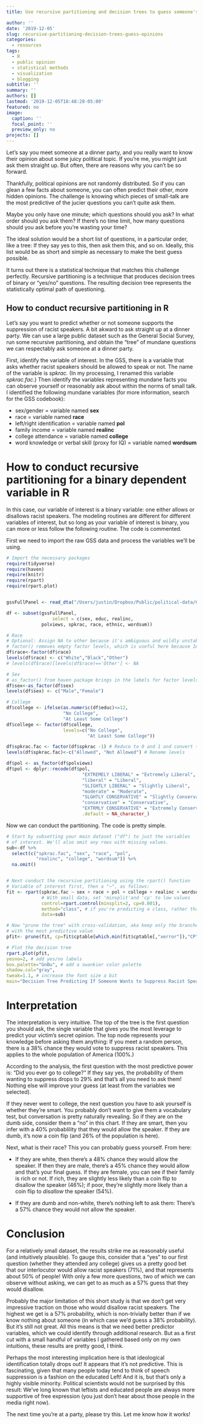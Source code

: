 ```yaml
---
title: Use recursive partitioning and decision trees to guess someone's political opinions (using R with survey data)

author: ''
date: '2019-12-05'
slug: recursive-partitioning-decision-trees-guess-opinions
categories:
  - resources
tags:
  - R
  - public opinion
  - statistical methods
  - visualization
  - blogging
subtitle: ''
summary: ''
authors: []
lastmod: '2019-12-05T18:48:28-05:00'
featured: no
image:
  caption: ''
  focal_point: ''
  preview_only: no
projects: []
---
```



Let's say you meet someone at a dinner party, and you really want to know their opinion about some juicy political topic. If you're me, you might just ask them straight up. But often, there are reasons why you can't be so forward.

Thankfully, political opinions are not randomly distributed. So if you can glean a few facts about someone, you can often predict their other, more hidden opinions. The challenge is knowing which pieces of small-talk are the most predictive of the jucier questions you can't quite ask them.

Maybe you only have one minute; which questions should you ask? In what order should you ask them? If there's no time limit, how many questions should you ask before you're wasting your time?

The ideal solution would be a short list of questions, in a particular order, like a tree: If they say yes to this, then ask them this, and so on. Ideally, this list would be as short and simple as necessary to make the best guess possible. 

It turns out there is a statistical technique that matches this challenge perfectly. Recursive partitioning is a technique that produces decision trees of binary or "yes/no" questions. The resulting decision tree represents the statistically optimal path of questioning.

## How to conduct recursive partitioning in R

Let's say you want to predict whether or not someone supports the suppression of racist speakers. A bit akward to ask straight up at a dinner party. We can use a large public dataset such as the General Social Survey, run some recursive partitioning, and obtain the "tree" of mundane questions we can respectably ask someone at a dinner party.

First, identify the variable of interest. In the GSS, there is a variable that asks whether racist speakers should be allowed to speak or not. The name of the variable is *spkrac.* (In my processing, I renamed this variable *spkrac.fac*.) Then identify the variables representing mundane facts you can observe yourself or reasonably ask about within the norms of small talk. I identified the following mundane variables (for more information, search for the GSS codebook):

- sex/gender = variable named **sex**
- race = variable named **race**
- left/right identification = variable named **pol**
- family income = variable named **realinc**
- college attendance = variable named **college**
- word knowledge or verbal skill (proxy for IQ) = variable named **wordsum**

# How to conduct recursive partitioning for a binary dependent variable in R

In this case, our variable of interest is a binary variable: one either allows or disallows racist speakers. The modeling routines are different for different variables of interest, but so long as your variable of interest is binary, you can more or less follow the following routine. The code is commented.

First we need to import the raw GSS data and process the variables we'll be using.

```r

# Import the necessary packages
require(tidyverse)
require(haven)
require(knitr)
require(rpart)
require(rpart.plot)


gssFullPanel <- read_dta("/Users/justin/Dropbox/Public/political-data/GSS7218_R1.dta")

df <- subset(gssFullPanel,
                 select = c(sex, educ, realinc, 
             polviews, spkrac, race, ethnic, wordsum))

# Race
# Optional: Assign NA to other because it's ambiguous and wildly unstable over time
# factor() removes empty factor levels, which is useful here because IAP = 0
df$race<-factor(df$race)
levels(df$race) <- c("White","Black","Other")
# levels(df$race)[levels(df$race)=='Other'] <- NA

# Sex
# as_factor() from haven package brings in the labels for factor levels
df$sex<-as_factor(df$sex)
levels(df$sex) <- c("Male","Female")

# College
df$college <- ifelse(as.numeric(df$educ)<=12,
                     "No College",
                     "At Least Some College")
df$college <- factor(df$college,
                     levels=c("No College", 
                              "At Least Some College"))

df$spkrac.fac <- factor(df$spkrac -1) # Reduce to 0 and 1 and convert to factor
levels(df$spkrac.fac)<-c("Allowed", "Not Allowed") # Rename levels

df$pol <- as_factor(df$polviews)
df$pol <- dplyr::recode(df$pol,
                            "EXTREMELY LIBERAL" = "Extremely Liberal",
                            "liberal" = "Liberal",
                            "SLIGHTLY LIBERAL" = "Slightly Liberal",
                            "moderate" = "Moderate",
                            "SLGHTLY CONSERVATIVE" = "Slightly Conservative",
                            "conservative" = "Conservative",
                            "EXTRMLY CONSERVATIVE" = "Extremely Conservative",
                            .default = NA_character_)

```

Now we can conduct the partitioning. The code is pretty simple.

```r

# Start by subsetting your main dataset ("df") to just the variables
# of interest. We'll also omit any rows with missing values.
sub<-df %>%
  select(c("spkrac.fac", "sex", "race", "pol",
           "realinc", "college", "wordsum")) %>%
  na.omit()


# Next conduct the recursive partitioning using the rpart() function
# Variable of interest first, then a "~", as follows:
fit <- rpart(spkrac.fac ~ sex + race + pol + college + realinc + wordsum,
             # With small data, set 'minsplit'and 'cp' to low values
             control=rpart.control(minsplit=2, cp=0.001),
             method="class", # if you're predicting a class, rather than a number
             data=sub)

# Now "prune the tree" with cross-validation, aka keep only the branches
# with the most predictive value
pfit<- prune(fit, cp=fit$cptable[which.min(fit$cptable[,"xerror"]),"CP"])

# Plot the decision tree
rpart.plot(pfit,
yesno=2, # add yes/no labels
box.palette="GnBu", # add a swankier color palette
shadow.col="gray",
tweak=1.1, # increase the font size a bit
main="Decision Tree Predicting If Someone Wants to Suppress Racist Speakers")

```

# Interpretation

The interpretation is very intuitive. The top of the tree is the first question you should ask, the single variable that gives you the most leverage to predict your victim's secret opinion. The top node represents your knowledge before asking them anything: If you meet a random person, there is a 38% chance they would vote to suppress racist speakers. This applies to the whole population of America (100%.)

According to the analysis, the first question with the most predictive power is: "Did you ever go to college?" If they say yes, the probability of them wanting to suppress drops to 29% and that's all you need to ask them! Nothing else will improve your guess (at least from the variables we selected).

If they never went to college, the next question you have to ask yourself is whether they're smart. You probably don't want to give them a vocabulary test, but conversation is pretty naturally revealing. So if they are on the dumb side, consider them a "no" in this chart. If they are smart, then you infer with a 40% probablility that they would allow the speaker. If they are dumb, it's now a coin flip (and 26% of the population is here).

Next, what is their race? This you can probably guess yourself. From here:

- If they are white, then there's a 48% chance they would allow the speaker. If then they are male, there's a 45% chance they would allow and that's your final guess. If they are female, you can see if their family is rich or not. If rich, they are slightly less likely than a coin flip to disallow the speaker (46%); if poor, they're slightly more likely than a coin flip to *disallow* the speaker (54%).

- If they are dumb and non-white, there's nothing left to ask them: There's a 57% chance they would not allow the speaker.

# Conclusion

For a relatively small dataset, the results strike me as reasonably useful (and intuitively plausible). To gauge this, consider that a "yes" to our first question (whether they attended any college) gives us a pretty good bet that our interlocutor would allow racist speakers (71%), and that represents about 50% of people! With only a few more questions, two of which we can observe without asking, we can get to as much as a 57% guess that they would disallow.

Probably the major limitation of this short study is that we don't get very impressive traction on those who would disallow racist speakers. The highest we get is a 57% probability, which is non-trivially better than if we know nothing about someone (in which case we'd guess a 38% probability). But it's still not great. All this means is that we need better predictor variables, which we could identify through additional research. But as a first cut with a small handful of variables I gathered based only on my own intuitions, these results are pretty good, I think.

Perhaps the most interesting implication here is that ideological identification totally drops out! It appears that it's not predictive. This is fascinating, given that many people today tend to think of speech suppression is a fashion on the educated Left! And it is, but that's only a highly visible minority. Political scientists would not be surprised by this result: We've long known that leftists and educated people are always more supportive of free expression (you just don't hear about those people in the media right now).

The next time you're at a party, please try this. Let me know how it works!


